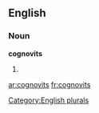 ==English==

===Noun===
'''cognovits'''

# {{plural of|[[cognovit]]}}

[[Category:English plurals]]

[[ar:cognovits]]
[[fr:cognovits]]